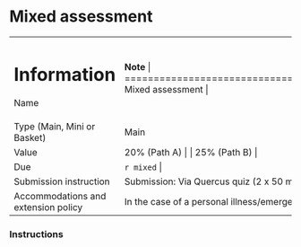 # Mixed assessment

+-------------------------------------+------------------------------------------------------------------------------------------------------------------------------------------------------------------------+
| **Information**                     | **Note**                                                                                                                                                               |
+=====================================+========================================================================================================================================================================+
| Name                                | Mixed assessment                                                                                                                                                         |
+-------------------------------------+------------------------------------------------------------------------------------------------------------------------------------------------------------------------+
| Type (Main, Mini or Basket)         | Main                                                                                                                                                                   |
+-------------------------------------+------------------------------------------------------------------------------------------------------------------------------------------------------------------------+
| Value                               | 20% (Path A)                                                                                                                                                            |
|                                     |                                                                                                                                                                        |
|                                     | 25% (Path B)                                                                                                                                                            |
+-------------------------------------+------------------------------------------------------------------------------------------------------------------------------------------------------------------------+
| Due                                 | `r mixed`                                                                                                                                                             |
+-------------------------------------+------------------------------------------------------------------------------------------------------------------------------------------------------------------------+
| Submission instruction              | Submission: Via Quercus quiz (2 x 50 minute components, 1 attempt, no pausing) and [Markus](`r markus`) (10 percentage point penalty for not submitting required files)                                              |
+-------------------------------------+------------------------------------------------------------------------------------------------------------------------------------------------------------------------+
| Accommodations and extension policy | In the case of a personal illness/emergency, a [declaration can be made](`r extension`), but must be submitted no more than 3 days after the due date. Extensions may be requested through the same form up to 48 hours before the due date. |
+-------------------------------------+------------------------------------------------------------------------------------------------------------------------------------------------------------------------+

### Instructions



